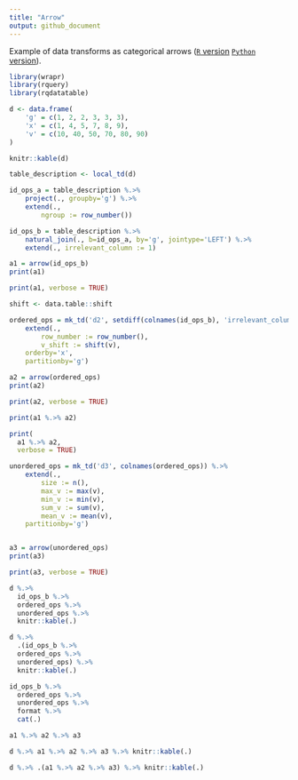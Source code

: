 ```yaml
---
title: "Arrow"
output: github_document
---
```


Example of data transforms as categorical arrows ([`R` version](https://github.com/WinVector/rquery/blob/master/Examples/Arrow/Arrow.md) [`Python` version](https://github.com/WinVector/data_algebra/blob/master/Examples/Arrow/Arrow.ipynb)).

```r
library(wrapr)
library(rquery)
library(rqdatatable)

d <- data.frame(
    'g' = c(1, 2, 2, 3, 3, 3),
    'x' = c(1, 4, 5, 7, 8, 9),
    'v' = c(10, 40, 50, 70, 80, 90)
)

knitr::kable(d)
```


```r
table_description <- local_td(d)

id_ops_a = table_description %.>%
    project(., groupby='g') %.>%
    extend(.,
        ngroup := row_number())

id_ops_b = table_description %.>%
    natural_join(., b=id_ops_a, by='g', jointype='LEFT') %.>%
    extend(., irrelevant_column := 1)

a1 = arrow(id_ops_b)
print(a1)
```

```r
print(a1, verbose = TRUE)
```

```r
shift <- data.table::shift

ordered_ops = mk_td('d2', setdiff(colnames(id_ops_b), 'irrelevant_column')) %.>%
    extend(., 
        row_number := row_number(),
        v_shift := shift(v),
    orderby='x',
    partitionby='g')

a2 = arrow(ordered_ops)
print(a2)
```

```r
print(a2, verbose = TRUE)
```

```r
print(a1 %.>% a2)
```

```r
print(
  a1 %.>% a2,
  verbose = TRUE)
```


```r
unordered_ops = mk_td('d3', colnames(ordered_ops)) %.>%
    extend(.,
        size := n(),
        max_v := max(v),
        min_v := min(v),
        sum_v := sum(v),
        mean_v := mean(v),
    partitionby='g')


a3 = arrow(unordered_ops)
print(a3)
```

```r
print(a3, verbose = TRUE)
```


```r
d %.>% 
  id_ops_b %.>% 
  ordered_ops %.>% 
  unordered_ops %.>%
  knitr::kable(.)
```

```r
d %.>% 
  .(id_ops_b %.>% 
  ordered_ops %.>% 
  unordered_ops) %.>%
  knitr::kable(.)
```

```r
id_ops_b %.>% 
  ordered_ops %.>% 
  unordered_ops %.>% 
  format %.>%
  cat(.)
```

```r
a1 %.>% a2 %.>% a3
```


```r
d %.>% a1 %.>% a2 %.>% a3 %.>% knitr::kable(.)
```

```r
d %.>% .(a1 %.>% a2 %.>% a3) %.>% knitr::kable(.)
```
